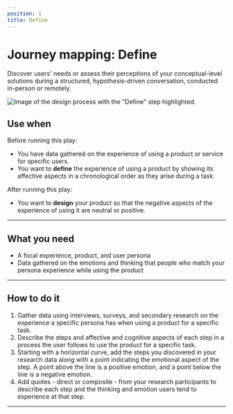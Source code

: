 ```yaml
---
position: 1
title: Define
---
```


# Journey mapping: Define

Discover users' needs or assess their perceptions of your conceptual-level solutions during a structured, hypothesis-driven conversation, conducted in-person or remotely.

<ImageBlock>

![Image of the design process with the "Define" step highlighted.](./images/journey-map-define.png)

</ImageBlock>

## Use when 

Before running this play:

- You have data gathered on the experience of using a product or service for specific users.
- You want to **define** the experience of using a product by showing its affective aspects in a chronological order as they arise during a task.

After running this play:

- You want to **design** your product so that the negative aspects of the experience of using it are neutral or positive.
 
---

## What you need

- A focal experience, product, and user persona
- Data gathered on the emotions and thinking that people who match your persona experience while using the product

---

## How to do it

1. Gather data using interviews, surveys, and secondary research on the experience a specific persona has when using a product for a specific task.
2. Describe the steps and affective and cognitive aspects of each step in a process the user follows to use the product for a specific task.
3. Starting with a horizontal curve, add the steps you discovered in your research data along with a point indicating the emotional aspect of the step. A point above the line is a positive emotion, and a point below the line is a negative emotion.
4. Add quotes - direct or composite - from your research participants to describe each step and the thinking and emotion users tend to experience at that step.

---

<PlayHelp />
